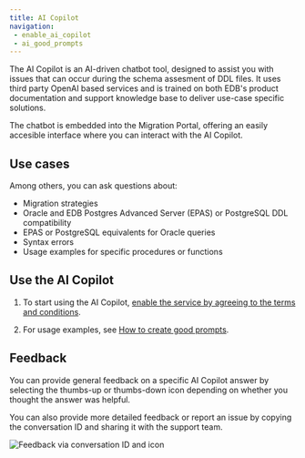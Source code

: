 ```yaml
---
title: AI Copilot 
navigation: 
 - enable_ai_copilot
 - ai_good_prompts
---
```


The AI Copilot is an AI-driven chatbot tool, designed to assist you with issues that can occur during the schema assesment of DDL files.
It uses third party OpenAI based services and is trained on both EDB's product documentation and support knowledge base to deliver use-case specific solutions. 

The chatbot is embedded into the Migration Portal, offering an easily accesible interface where you can interact with the AI Copilot. 

## Use cases 

Among others, you can ask questions about: 

-   Migration strategies 
-   Oracle and EDB Postgres Advanced Server (EPAS) or PostgreSQL DDL compatibility
-   EPAS or PostgreSQL equivalents for Oracle queries
-   Syntax errors 
-   Usage examples for specific procedures or functions 

## Use the AI Copilot

1.  To start using the AI Copilot, [enable the service by agreeing to the terms and conditions](/migration_portal/4/03_mp_using_portal/mp_ai_copilot/enable_ai_copilot/).

1.  For usage examples, see [How to create good prompts](/migration_portal/4/03_mp_using_portal/mp_ai_copilot/ai_good_prompts/).

## Feedback 

You can provide general feedback on a specific AI Copilot answer by selecting the thumbs-up or thumbs-down icon depending on whether you thought the answer was helpful. 

You can also provide more detailed feedback or report an issue by copying the conversation ID and sharing it with the support team.

![Feedback via conversation ID and icon](../../images/mp_ai_copilot_feedback_updated.png)
